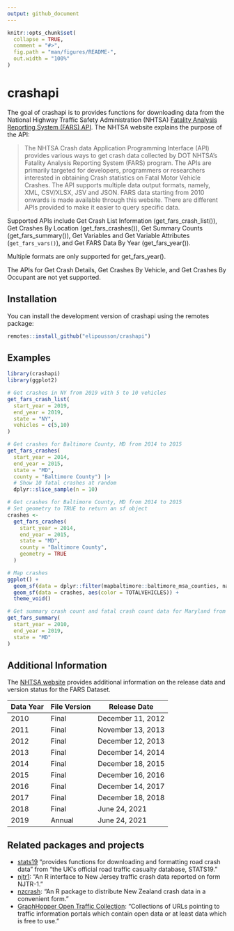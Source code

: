 ```yaml
---
output: github_document
---
```


<!-- README.md is generated from README.Rmd. Please edit that file -->

```r
knitr::opts_chunk$set(
  collapse = TRUE,
  comment = "#>",
  fig.path = "man/figures/README-",
  out.width = "100%"
)
```

# crashapi

<!-- badges: start -->
<!-- badges: end -->

The goal of crashapi is to provides functions for downloading data from the National Highway Traffic Safety Administration (NHTSA) [Fatality Analysis Reporting System (FARS) API](https://crashviewer.nhtsa.dot.gov/CrashAPI/). The NHTSA website explains the purpose of the API:

>The NHTSA Crash data Application Programming Interface (API) provides various ways to get crash data collected by DOT NHTSA’s Fatality Analysis Reporting System (FARS) program. The APIs are primarily targeted for developers, programmers or researchers interested in obtaining Crash statistics on Fatal Motor Vehicle Crashes. The API supports multiple data output formats, namely, XML, CSV/XLSX, JSV and JSON. FARS data starting from 2010 onwards is made available through this website. There are different APIs provided to make it easier to query specific data.

Supported APIs include Get Crash List Information (get_fars_crash_list()), Get Crashes By Location (get_fars_crashes()), Get Summary Counts (get_fars_summary()), Get Variables and Get Variable Attributes (`get_fars_vars()`), and Get FARS Data By Year (get_fars_year()).

Multiple formats are only supported for get_fars_year().

The APIs for Get Crash Details, Get Crashes By Vehicle, and Get Crashes By Occupant are not yet supported.

## Installation

You can install the development version of crashapi using the remotes package:

``` r
remotes::install_github("elipousson/crashapi")
```

## Examples

```r
library(crashapi)
library(ggplot2)
```

```r
# Get crashes in NY from 2019 with 5 to 10 vehicles
get_fars_crash_list(
  start_year = 2019,
  end_year = 2019,
  state = "NY",
  vehicles = c(5,10)
)
```

```r
# Get crashes for Baltimore County, MD from 2014 to 2015
get_fars_crashes(
  start_year = 2014,
  end_year = 2015,
  state = "MD",
  county = "Baltimore County") |>
  # Show 10 fatal crashes at random
  dplyr::slice_sample(n = 10)
```

```r
# Get crashes for Baltimore County, MD from 2014 to 2015
# Set geometry to TRUE to return an sf object
crashes <-
  get_fars_crashes(
    start_year = 2014,
    end_year = 2015,
    state = "MD",
    county = "Baltimore County",
    geometry = TRUE
  )

# Map crashes
ggplot() +
  geom_sf(data = dplyr::filter(mapbaltimore::baltimore_msa_counties, namelsad == "Baltimore County"), fill = NA, color = "black") +
  geom_sf(data = crashes, aes(color = TOTALVEHICLES)) +
  theme_void()
```

```r
# Get summary crash count and fatal crash count data for Maryland from 2010 to 2019
get_fars_summary(
  start_year = 2010,
  end_year = 2019,
  state = "MD"
)
```

## Additional Information

The [NHTSA website](https://www-fars.nhtsa.dot.gov/Help/helplinks.aspx) provides additional information on the release data and version status for the FARS Dataset.

| Data Year | File Version | Release Date      |
| --------- | ------------ | ----------------- |
| 2010      | Final        | December 11, 2012 |
| 2011      | Final        | November 13, 2013 |
| 2012      | Final        | December 12, 2013 |
| 2013      | Final        | December 14, 2014 |
| 2014      | Final        | December 18, 2015 |
| 2015      | Final        | December 16, 2016 |
| 2016      | Final        | December 14, 2017 |
| 2017      | Final        | December 18, 2018 |
| 2018      | Final        | June 24, 2021     |
| 2019      | Annual       | June 24, 2021     |

## Related packages and projects

- [stats19](https://github.com/ropensci/stats19) "provides functions for downloading and formatting road crash data" from "the UK’s official road traffic casualty database, STATS19."
- [njtr1](https://github.com/gavinrozzi/njtr1): "An R interface to New Jersey traffic crash data reported on form NJTR-1."
- [nzcrash](https://github.com/nacnudus/nzcrash): "An R package to distribute New Zealand crash data in a convenient form."
- [GraphHopper Open Traffic Collection](https://github.com/graphhopper/open-traffic-collection): "Collections of URLs pointing to traffic information portals which contain open data or at least data which is free to use."
